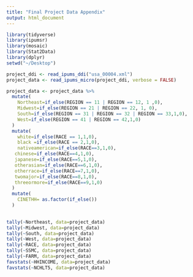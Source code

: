 ```yaml
---
title: "Final Project Data Appendix"
output: html_document
---
```


```r
library(tidyverse)
library(ipumsr)
library(mosaic)
library(Stat2Data)
library(dplyr)
setwd("~/Desktop")

project_ddi <- read_ipums_ddi("usa_00004.xml")
project_data <- read_ipums_micro(project_ddi, verbose = FALSE)

```

```r
project_data <- project_data %>%
  mutate(
    Northeast=if_else(REGION == 11 | REGION == 12, 1 ,0),
    Midwest=if_else(REGION == 21 | REGION == 22, 1, 0),
    South=if_else(REGION == 31 | REGION == 32 | REGION == 33,1,0),
    West=if_else(REGION == 41 | REGION == 42,1,0)
  )
  mutate(
    white=if_else(RACE == 1,1,0),
    black =if_else(RACE == 2,1,0),
    nativeamerican=if_else(RACE==3,1,0),
   chinese=if_else(RACE==4,1,0),
   japanese=if_else(RACE==5,1,0),
   otherasian=if_else(RACE==6,1,0),
   otherrace=if_else(RACE==7,1,0),
   twomajor=if_else(RACE==8,1,0),
   threeormore=if_else(RACE==9,1,0)
  )
  mutate(
    CINETHH= as.factor(if_else())
  )
  
```

```r
tally(~Northeast, data=project_data)
tally(~Midwest, data=project_data)
tally(~South, data=project_data)
tally(~West, data=project_data)
tally(~RACE, data=project_data)
tally(~SSMC, data=project_data)
tally(~FARM, data=project_data)
favstats(~HHINCOME, data=project_data)
favstats(~NCHLT5, data=project_data)


```


